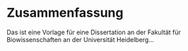 # Zusammenfassung {-}

Das ist eine Vorlage für eine Dissertation an der Fakultät für Biowissenschaften an
der Universität Heidelberg...

